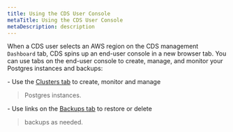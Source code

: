 ```yaml
---
title: Using the CDS User Console
metaTitle: Using the CDS User Console
metaDescription: description
---
```


When a CDS user selects an AWS region on the CDS management `Dashboard`
tab, CDS spins up an end-user console in a new browser tab. You can use
tabs on the end-user console to create, manage, and monitor your
Postgres instances and backups:

\- Use the [Clusters tab](cds_user_cluster_tab) to create, monitor and
manage

> Postgres instances.

\- Use links on the [Backups tab](cds_user_backup_tab) to restore or
delete

> backups as needed.
